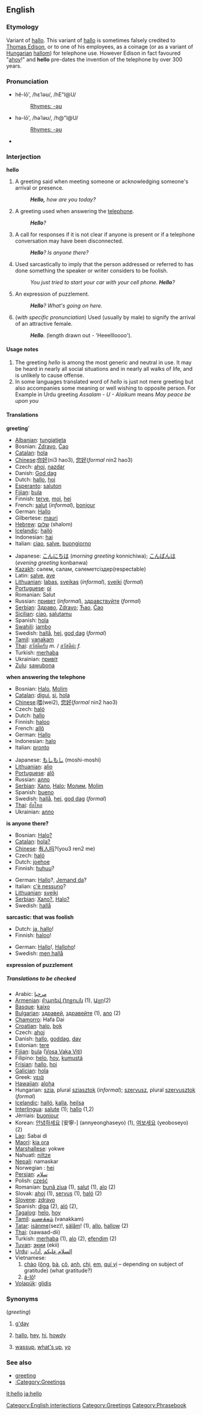{{wikipedia}}
==English==

===Etymology===
Variant of [[hallo]].  This variant of [[hallo]] is sometimes falsely credited to [[w:Thomas Edison|Thomas Edison]], or to one of his employees, as a coinage (or as a variant of [[w:Hungarian language|Hungarian]] [[hallom]]) for telephone use.  However Edison in fact favoured "[[ahoy]]!" and '''hello''' pre-dates the invention of the telephone by over 300 years.

===Pronunciation===
*hĕ-lō', /hεˈləʊ/, /hE"l@U/
*:[[Rhymes:English:-əʊ|Rhymes: -əʊ]]
*hə-lō', /həˈləʊ/, /h@"l@U/
*:[[Rhymes:English:-əʊ|Rhymes: -əʊ]]
*{{audio|en-us-hello.ogg|Audio (US)}}

===Interjection===
'''hello'''

# A greeting said when meeting someone or acknowledging someone's arrival or presence.
#: '''''Hello,''' how are you today?''
# A greeting used when answering the [[telephone]].
#: '''''Hello'''?''
# A call for responses if it is not clear if anyone is present or if a telephone conversation may have been disconnected.
#: '''''Hello'''?  Is anyone there?''
# {{colloquial}} Used sarcastically to imply that the person addressed or referred to has done something the speaker or writer considers to be foolish.
#: ''You just tried to start your car with your cell phone.  '''Hello'''?''
# An expression of puzzlement.
#: '''''Hello'''?  What's going on here.''
# (''with specific pronunciation'') Used (usually by male) to signify the arrival of an attractive female.
#: '''''Hello'''.'' (length drawn out - 'Heeellloooo').

====Usage notes====
#The greeting ''hello'' is among the most generic and neutral in use.  It may be heard in nearly all social situations and in nearly all walks of life, and is unlikely to cause offense.
#In some languages translated word of ''hello'' is just not mere greeting but also accompanies some meaning or well wishing to opposite person. For Example in Urdu greeting ''Assalam - U - Alaikum'' means ''May peace be upon you''

====Translations====

'''greeting''''

{{top}}
*[[w:Albanian language|Albanian]]: [[tungjatjeta]]
*Bosnian: [[Zdravo]], [[Ćao]]
*[[w:Catalan language|Catalan]]: [[hola]]
*[[w:Chinese language|Chinese]]:[[你好]](ni3 hao3), [[您好]](''formal'' nin2 hao3)
*Czech: [[ahoj]], [[nazdar]]
*Danish: [[God dag]]
*Dutch: [[hallo]], [[hoi]]
*[[w:Esperanto|Esperanto]]: [[saluton]]
*[[Fijian]]: [[bula]]
*Finnish: [[terve]], [[moi]], [[hei]]
*French: [[salut]] (''informal''), [[bonjour]]
*German: [[Hallo]]
*Gilbertese: [[mauri]]
*[[w:Hebrew language|Hebrew]]: [[שלום]] (shalom)
*[[w:Icelandic language|Icelandic]]: [[halló]]
*Indonesian: [[hai]] 
*Italian: [[ciao]], [[salve#Italian|salve]], [[buongiorno]]
{{mid}}
*Japanese: [[こんにちは]] (''morning greeting'' konnichiwa); [[こんばんは]] (''evening greeting'' konbanwa)
*[[Kazakh]]: сәлем, салам, сәлеметсіздер(respectable)
*Latin: [[salve]], [[ave]]
*[[w:Lithuanian language|Lithuanian]]: [[labas]], [[sveikas]] (''informal''), [[sveiki]] (''formal'')
*[[Portuguese]]: [[oi]]
*Romanian: Salut
*Russian: [[привет]] (''informal''), [[здравствуйте]] (''formal'')
*[[Serbian]]: [[Здраво]], [[Zdravo]]; [[Ћао]], [[Ćao]]
*[[Sicilian]]: [[ciao]], [[salutamu]]
*Spanish: [[hola]]
*[[w:Swahili language|Swahili]]: [[jambo]]
*Swedish: [[hallå]], [[hej]], [[god dag]] (''formal'')
*[[Tamil]]: [[vanakam]]
*[[w:Thai language|Thai]]: [[สวัสดีครับ]] ''m.'' / [[สวัสดีค่ะ]] ''f.''
*Turkish: [[merhaba]]
*Ukrainian: [[привіт]]
*[[w:Zulu language|Zulu]]: [[sawubona]]
{{bottom}}

'''when answering the telephone'''

{{top}}
*Bosnian: [[Halo]], [[Molim]]
*[[w:Catalan language|Catalan]]: [[digui]], [[si]], [[hola]]
*[[w:Chinese language|Chinese]]:[[喂]](wei2), [[您好]](''formal'' nin2 hao3)
*Czech: [[haló]]
*Dutch: [[hallo]]
*Finnish: [[haloo]]
*French: [[allô]]
*German: [[Hallo]]
*Indonesian: [[halo]]
*Italian: [[pronto#Italian|pronto]]
{{mid}}
*Japanese: [[もしもし]] (moshi-moshi)
*[[w:Lithuanian language|Lithuanian]]: [[alio]]
*[[Portuguese]]: [[alô]]
*Russian: [[алло]]
*[[Serbian]]: [[Хало]], [[Halo]]; [[Молим]], [[Molim]]
*Spanish: [[bueno]]
*Swedish: [[hallå]], [[hej]], [[god dag]] (''formal'')
*[[w:Thai language|Thai]]: [[ฮัลโหล]]
*Ukrainian: [[алло]]
{{bottom}}

'''is anyone there?'''

{{top}}
*Bosnian: [[Halo?]]
*[[w:Catalan language|Catalan]]: [[hola?]]
*[[w:Chinese language|Chinese]]: [[有人吗]]?(you3 ren2 me)
*Czech: [[haló]]
*Dutch: [[joehoe]]
*Finnish: [[huhuu]]?
{{mid}}
*German: [[Hallo]]?, [[Jemand da]]?
*Italian: [[c'è nessuno]]?
*[[w:Lithuanian language|Lithuanian]]: [[sveiki]]
*[[Serbian]]: [[Хало?]], [[Halo?]]
*Swedish: [[hallå]]
{{bottom}}

'''sarcastic: that was foolish'''

{{top}}
*Dutch: [[ja, hallo]]!
*Finnish: [[haloo]]!
{{mid}}
*German: [[Hallo]]!, [[Halloho]]!
*Swedish: [[men hallå]]
{{bottom}}

'''expression of puzzlement'''
{{top}}
{{mid}}
{{bottom}}

=====Translations to be checked=====
<!--Remove this section once all of the translations below have been moved into the tables above.-->
{{checktrans}}

*Arabic: [[مرحبا]]
*[[w:Armenian language|Armenian]]: [[Բարեվ]],[[Ողջույն]] (1), [[Ալլո]](2)
*[[w:Basque language|Basque]]: [[kaixo]]
*[[w:Bulgarian language|Bulgarian]]: [[здравей]], [[здравейте]] (1), [[ало]] (2)
*[[Chamorro]]: Hafa Dai
*[[Croatian]]: [[halo]], [[bok]]
*Czech: [[ahoj]]
*Danish: [[hallo]], [[goddag]], [[dav]]
*Estonian: [[tere]]
*[[Fijian]]: [[bula]] ([[:fj:bula|Vosa Vaka Viti]])
*Filipino: [[helo]], [[hoy]], [[kumustá]]
*[[Frisian]]: [[hallo]], [[hoi]]
*[[w:Galician|Galician]]: [[hola]]
*Greek: [[γειά]]
*[[Hawaiian]]: [[aloha]]
*Hungarian: [[szia]], plural [[sziasztok]] (''informal''); [[szervusz]], plural [[szervusztok]] (''formal'')
*[[w:Icelandic language|Icelandic]]: [[halló]], [[kalla]], [[heilsa]]
*[[w:Interlingua|Interlingua]]: [[salute]] (1); [[hallo]] (1,2)
*Jèrriais: [[buonjour]]
*Korean: [[안녕하세요]] [安寧-] (annyeonghaseyo) (1), [[여보세요]] (yeoboseyo) (2)
*[[w:Lao language|Lao]]: Sabai di
*[[Maori]]: [[kia ora]]
*[[w:Marshallese language|Marshallese]]: yokwe<!-- not wikified due to incertainty of orthography -->
*Nahuatl: [[niltze]]
*[[Nepali]]: namaskar
*Norwegian<!--do not wikify-->: [[hei]]
*[[Persian]]: [[سلام]]
*Polish: [[cześć]]
*Romanian: [[bună ziua]] (1), [[salut]] (1), [[alo]] (2) 
*Slovak: [[ahoj]] (1), [[servus]] (1), [[haló]] (2)
*[[Slovene]]: [[zdravo]]
*Spanish: [[diga]] (2), [[aló]] (2),
*[[w:Tagalog language|Tagalog]]: [[helo]], [[hoy]]
*[[Tamil]]: [[வணக்கம்]] (vanakkam)
*[[w:Tatar language|Tatar]]: [[isänme]](sez)!, [[sälâm]]! (1), [[allo]], [[hallow]] (2)
*[[w:Thai language|Thai]]: (sawaad-dii)
*Turkish: [[merhaba]] (1), [[alo]] (2), [[efendim]] (2)
*[[w:Tuvan language|Tuvan]]: [[экии]] (ekii)
*[[w:Urdu language|Urdu]]: [[السلام علیکم]] ,[[آداب]]
*Vietnamese:
*#[[chào]] ([[ông]], [[bà#Vietnamese|bà]], [[cô#Vietnamese|cô]], [[anh#Vietnamese|anh]], [[chị]], [[em#Vietnamese|em]], [[quí vị]] &ndash; depending on subject of gratitude) (what gratitude?)
*#[[á-lô]]!
*[[w:Volapük|Volapük]]: [[glidis]]

===Synonyms===
(''greeting'')
# {{AU}} {{informal}} [[g'day]] 
# {{US}} {{informal}} [[hallo]], [[hey]], [[hi]], [[howdy]]
# {{slang}} [[wassup]], [[what's up]], [[yo]]

===See also===
*[[greeting]]
*[[:Category:Greetings]]

[[Category:English interjections]]
[[Category:Greetings]]
[[Category:Phrasebook]]

[[it:hello]]
[[ja:hello]]